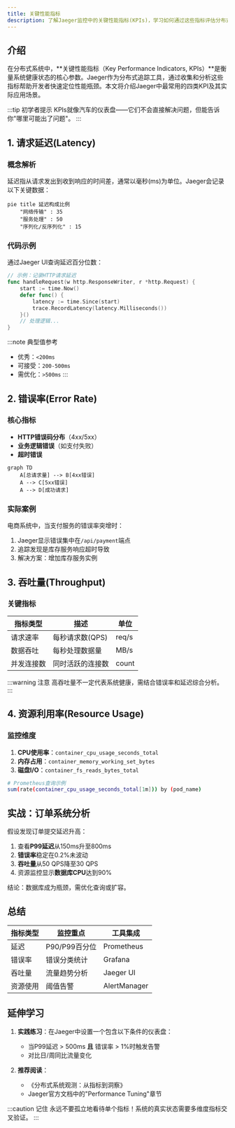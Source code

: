 ```yaml
---
title: 关键性能指标
description: 了解Jaeger监控中的关键性能指标(KPIs)，学习如何通过这些指标评估分布式系统的健康状态。
---
```


## 介绍

在分布式系统中，**关键性能指标（Key Performance Indicators, KPIs）**是衡量系统健康状态的核心参数。Jaeger作为分布式追踪工具，通过收集和分析这些指标帮助开发者快速定位性能瓶颈。本文将介绍Jaeger中最常用的四类KPI及其实际应用场景。

:::tip 初学者提示
KPIs就像汽车的仪表盘——它们不会直接解决问题，但能告诉你"哪里可能出了问题"。
:::

## 1. 请求延迟(Latency)

### 概念解析
延迟指从请求发出到收到响应的时间差，通常以毫秒(ms)为单位。Jaeger会记录以下关键数据：

```mermaid
pie title 延迟构成比例
    "网络传输" : 35
    "服务处理" : 50
    "序列化/反序列化" : 15
```

### 代码示例
通过Jaeger UI查询延迟百分位数：
```go
// 示例：记录HTTP请求延迟
func handleRequest(w http.ResponseWriter, r *http.Request) {
    start := time.Now()
    defer func() {
        latency := time.Since(start)
        trace.RecordLatency(latency.Milliseconds())
    }()
    // 处理逻辑...
}
```

:::note 典型值参考
- 优秀：`<200ms`
- 可接受：`200-500ms`
- 需优化：`>500ms`
:::

## 2. 错误率(Error Rate)

### 核心指标
- **HTTP错误码分布**（4xx/5xx）
- **业务逻辑错误**（如支付失败）
- **超时错误**

```mermaid
graph TD
    A[总请求量] --> B[4xx错误]
    A --> C[5xx错误]
    A --> D[成功请求]
```

### 实际案例
电商系统中，当支付服务的错误率突增时：
1. Jaeger显示错误集中在`/api/payment`端点
2. 追踪发现是库存服务响应超时导致
3. 解决方案：增加库存服务实例

## 3. 吞吐量(Throughput)

### 关键指标
| 指标类型       | 描述                  | 单位   |
|----------------|-----------------------|--------|
| 请求速率       | 每秒请求数(QPS)       | req/s  |
| 数据吞吐       | 每秒处理数据量        | MB/s   |
| 并发连接数     | 同时活跃的连接数      | count  |

:::warning 注意
高吞吐量不一定代表系统健康，需结合错误率和延迟综合分析。
:::

## 4. 资源利用率(Resource Usage)

### 监控维度
1. **CPU使用率**：`container_cpu_usage_seconds_total`
2. **内存占用**：`container_memory_working_set_bytes`
3. **磁盘I/O**：`container_fs_reads_bytes_total`

```bash
# Prometheus查询示例
sum(rate(container_cpu_usage_seconds_total[1m])) by (pod_name)
```

## 实战：订单系统分析

假设发现订单提交延迟升高：
1. 查看**P99延迟**从150ms升至800ms
2. **错误率**稳定在0.2%未波动
3. **吞吐量**从50 QPS降至30 QPS
4. 资源监控显示**数据库CPU**达到90%

结论：数据库成为瓶颈，需优化查询或扩容。

## 总结

| 指标类型       | 监控重点              | 工具集成          |
|----------------|-----------------------|-------------------|
| 延迟           | P90/P99百分位         | Prometheus        |
| 错误率         | 错误分类统计          | Grafana           |
| 吞吐量         | 流量趋势分析          | Jaeger UI         |
| 资源使用       | 阈值告警              | AlertManager      |

## 延伸学习

1. **实践练习**：在Jaeger中设置一个包含以下条件的仪表盘：
   - 当P99延迟 > 500ms **且** 错误率 > 1%时触发告警
   - 对比日/周同比流量变化

2. **推荐阅读**：
   - 《分布式系统观测：从指标到洞察》
   - Jaeger官方文档中的"Performance Tuning"章节

:::caution 记住
永远不要孤立地看待单个指标！系统的真实状态需要多维度指标交叉验证。
:::